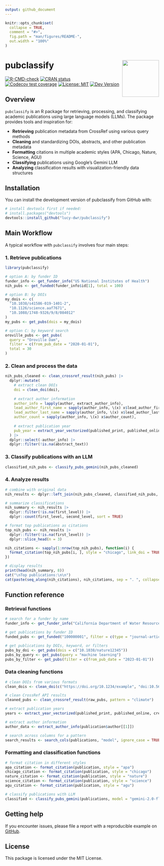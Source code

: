 ```yaml
---
output: github_document
---
```


<!-- README.md is generated from README.Rmd. Please edit that file -->

```r
knitr::opts_chunk$set(
  collapse = TRUE,
  comment = "#>",
  fig.path = "man/figures/README-",
  out.width = "100%"
)
```

# pubclassify <img src="man/figures/pubclassify-hex.png" align="right" alt="" width="120" />

<!-- badges: start -->
[![R-CMD-check](https://github.com/lucy-dwr/pubclassify/actions/workflows/R-CMD-check.yaml/badge.svg)](https://github.com/lucy-dwr/pubclassify/actions/workflows/R-CMD-check.yaml)
[![CRAN status](https://www.r-pkg.org/badges/version/pubclassify)](https://CRAN.R-project.org/package=pubclassify)
[![Codecov test coverage](https://codecov.io/gh/lucy-dwr/pubclassify/branch/main/graph/badge.svg)](https://app.codecov.io/gh/lucy-dwr/pubclassify?branch=main)
[![License: MIT](https://img.shields.io/badge/License-MIT-yellow.svg)](https://opensource.org/licenses/MIT)
[![Dev Version](https://img.shields.io/badge/devel%20version-0.1.0.9000-blue.svg)](https://github.com/lucy-dwr/pubclassify)
<!-- badges: end -->


## Overview

`pubclassify` is an R package for retrieving, processing, and classifying
academic publications using large language models (LLMs). The package provides
tools and inspiration for:

* **Retrieving** publication metadata from CrossRef using various query methods
* **Cleaning** and standardizing DOIs, abstracts, and other publication metadata
* **Formatting** citations in multiple academic styles (APA, Chicago, Nature, Science, AGU)
* **Classifying** publications using Google's Gemini LLM
* **Analyzing** classification results with visualization-friendly data structures


## Installation

You can install the development version of pubclassify from GitHub with:

```r
# install devtools first if needed:
# install.packages("devtools")
devtools::install_github("lucy-dwr/pubclassify")
```


## Main Workflow

A typical workflow with `pubclassify` involves four main steps:

### 1. Retrieve publications

```r
library(pubclassify)

# option A: by funder ID
funder_info <- get_funder_info("US National Institutes of Health")
nih_pubs <- get_funded(funder_info$id[1], total = 100)

# option B: by DOIs
my_dois <- c(
  "10.1038/s41586-019-1401-2",
  "10.1126/science.aaf7671",
  "10.1088/1748-9326/9/8/084012"
)
my_pubs <- get_pubs(dois = my_dois)

# option C: by keyword search
oroville_pubs <- get_pubs(
  query = "Oroville Dam",
  filter = c(from_pub_date = "2020-01-01"),
  total = 30
)
```


### 2. Clean and process the data

```r
nih_pubs_cleaned <- clean_crossref_result(nih_pubs) |>
  dplyr::mutate(
    # extract clean DOIs
    doi = clean_doi(doi),
    
    # extract author information
    author_info = lapply(author, extract_author_info),
    lead_author_first_name = sapply(author_info, \(x) x$lead_author_first_name),
    lead_author_last_name = sapply(author_info, \(x) x$lead_author_last_name),
    author_count = sapply(author_info, \(x) x$author_count),
    
    # extract publication year
    pub_year = extract_year_vectorized(published_print, published_online, created)
  ) |>
  dplyr::select(-author_info) |>
  dplyr::filter(!is.na(abstract_text))
```


### 3. Classify publications with an LLM

```r
classified_nih_pubs <- classify_pubs_gemini(nih_pubs_cleaned)
```


### 4. Analyze results

```r
# combine with original data
nih_results <- dplyr::left_join(nih_pubs_cleaned, classified_nih_pubs, by = "doi")

# summarize classifications
nih_summary <- nih_results |>
  dplyr::filter(!is.na(first_level)) |>
  dplyr::count(first_level, second_level, sort = TRUE)

# format top publications as citations
top_nih_pubs <- nih_results |> 
  dplyr::filter(!is.na(first_level)) |>
  dplyr::slice_head(n = 3)

nih_citations <- sapply(1:nrow(top_nih_pubs), function(i) {
  format_citation(top_nih_pubs[i, ], style = "chicago", link_doi = TRUE)
})

# display results
print(head(nih_summary, 8))
cat("\nTop publications:\n\n")
cat(paste(seq_along(nih_citations), nih_citations, sep = ". ", collapse = "\n\n"))
```


## Function reference

### Retrieval functions

```r
# search for a funder by name
funder_info <- get_funder_info("California Department of Water Resources")

# get publications by funder ID
funded_pubs <- get_funded("100000001", filter = c(type = "journal-article"))

# get publications by DOIs, keyword, or filters
pubs_by_doi <- get_pubs(dois = c("10.1038/nature12345"))
pubs_by_query <- get_pubs(query = "machine learning")
pubs_by_filter <- get_pubs(filter = c(from_pub_date = "2023-01-01"))
```


### Data cleaning functions

```r
# clean DOIs from various formats
clean_dois <- clean_doi(c("https://doi.org/10.1234/example", "doi:10.5678/test"))

# clean CrossRef API results
cleaned_pubs <- clean_crossref_result(raw_pubs, pattern = "climate")

# extract publication years
years <- extract_year_vectorized(published_print, published_online, created)

# extract author information
author_data <- extract_author_info(publication$author[[1]])

# search across columns for a pattern
search_results <- search_cols(publications, "model", ignore_case = TRUE)
```


### Formatting and classification functions

```r
# format citation in different styles
apa_citation <- format_citation(publication, style = "apa")
chicago_citation <- format_citation(publication, style = "chicago")
nature_citation <- format_citation(publication, style = "nature")
science_citation <- format_citation(publication, style = "science")
agu_citation <- format_citation(publication, style = "agu")

# classify publications with LLM
classified <- classify_pubs_gemini(publications, model = "gemini-2.0-flash")
```


## Getting help

If you encounter issues, please file a report with a reproducible example on [GitHub](https://github.com/lucy-dwr/pubclassify/issues).


## License

This package is licensed under the MIT License.
